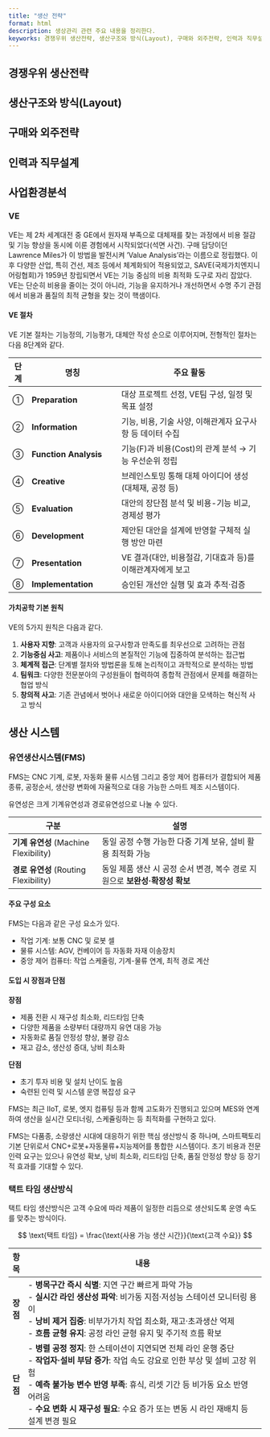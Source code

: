 ```yaml
---
title: "생산 전략"
format: html
description: 생상관리 관련 주요 내용을 정리한다.
keyworks: 경쟁우위 생산전략, 생산구조와 방식(Layout), 구매와 외주전략, 인력과 직무설계, 사업환경분석
---
```



## 경쟁우위 생산전략

## 생산구조와 방식(Layout)

## 구매와 외주전략

## 인력과 직무설계

## 사업환경분석

### VE

VE는 제 2차 세계대전 중 GE에서 원자재 부족으로 대체재를 찾는 과정에서 비용 절감 및 기능 향상을 동시에 이룬 경험에서 시작되었다(석면 사건). 구매 담당이던 Lawrence Miles가 이 방법을 발전시켜 'Value Analysis'라는 이름으로 정립했다. 이후 다양한 산업, 특히 건선, 제조 등에서 체계화되어 적용되었고, SAVE(국제가치엔지니어링협회)가 1959년 창립되면서 VE는 기능 중심의 비용 최적화 도구로 자리 잡았다. VE는 단순히 비용을 줄이는 것이 아니라, 기능을 유지하거나 개선하면서 수명 주기 관점에서 비용과 품질의 최적 균형을 찾는 것이 핵샘이다.

#### VE 절차

VE 기본 절차는 기능정의, 기능평가, 대체안 작성 순으로 이루어지며, 전형적인 절차는 다음 8단계와 같다.  

| 단계 | 명칭                    | 주요 활동                               |
| -- | --------------------- | ----------------------------------- |
| ①  | **Preparation**       | 대상 프로젝트 선정, VE팀 구성, 일정 및 목표 설정      |
| ②  | **Information**       | 기능, 비용, 기술 사양, 이해관계자 요구사항 등 데이터 수집  |
| ③  | **Function Analysis** | 기능(F)과 비용(Cost)의 관계 분석 → 기능 우선순위 정립 |
| ④  | **Creative**          | 브레인스토밍 통해 대체 아이디어 생성 (대체재, 공정 등)    |
| ⑤  | **Evaluation**        | 대안의 장단점 분석 및 비용-기능 비교, 경제성 평가       |
| ⑥  | **Development**       | 제안된 대안을 설계에 반영할 구체적 실행 방안 마련        |
| ⑦  | **Presentation**      | VE 결과(대안, 비용절감, 기대효과 등)를 이해관계자에게 보고 |
| ⑧  | **Implementation**    | 승인된 개선안 실행 및 효과 추적·검증               |

#### 가치공학 기본 원칙

VE의 5가지 원칙은 다음과 같다.

1. **사용자 지향**: 고객과 사용자의 요구사항과 만족도를 최우선으로 고려하는 관점
1. **기능중심 사고**: 제품이나 서비스의 본질적인 기능에 집중하여 분석하는 접근법
1. **체계적 접근**: 단계별 절차와 방법론을 토해 논리적이고 과학적으로 분석하는 방법
1. **팀워크**: 다양한 전문분아의 구성원들이 협력하여 종합적 관점에서 문제를 해결하는 협업 방식
1. **창의적 사고**: 기존 관념에서 벗어나 새로운 아이디어와 대안을 모색하는 혁신적 사고 방식





## 생산 시스템

### 유연생산시스템(FMS)

FMS는 CNC 기계, 로봇, 자동화 물류 시스템 그리고 중앙 제어 컴퓨터가 결합되어 제품 종류, 공정순서, 생산량 변화에 자율적으로 대응 가능한 스마트 제조 시스템이다.

유연성은 크게 기계유연성과 경로유연성으로 나눌 수 있다.

| 구분                               | 설명                                                          |
| -------------------------------- | ----------------------------------------------------------- |
| **기계 유연성** (Machine Flexibility) | 동일 공정 수행 가능한 다중 기계 보유, 설비 활용 최적화 가능|
| **경로 유연성** (Routing Flexibility) | 동일 제품 생산 시 공정 순서 변경, 복수 경로 지원으로 **보완성·확장성 확보**              |

#### 주요 구성 요소

FMS는 다음과 같은 구성 요소가 있다.

- 작업 기계: 보통 CNC 및 로봇 셀
- 물류 시스템: AGV, 컨베이어 등 자동화 자재 이송장치
- 중앙 제어 컴퓨터: 작업 스케줄링, 기계-물류 연계, 최적 경로 계산

#### 도입 시 장점과 단점

**장점**

- 제품 전환 시 재구성 최소화, 리드타임 단축
- 다양한 제품을 소량부터 대량까지 유연 대응 가능
- 자동화로 품질 안정성 향상, 불량 감소
- 재고 감소, 생산성 증대, 낭비 최소화

**단점**

- 초기 투자 비용 및 설치 난이도 높음
- 숙련된 인력 및 시스템 운영 복잡성 요구


FMS는 최근 IIoT, 로봇, 엣지 컴퓨팅 등과 함께 고도화가 진행되고 있으며 MES와 연계하여 생산을 실시간 모티너링, 스케쥴링하는 등 최적화를 구현하고 있다. 

FMS는 다품종, 소량생산 시대에 대응하기 위한 핵심 생산방식 중 하나며, 스마트팩토리 기본 단위로서 CNC+로봇+자동물류+지능제어를 통합한 시스템이다. 초기 비용과 전문인력 요구는 있으나 유연성 확보, 낭비 최소화, 리드타임 단축, 품질 안정성 향상 등 장기적 효과를 기대할 수 있다.

### 택트 타임 생산방식

택트 타임 생산방식은 고객 수요에 따라 제품이 일정한 리듬으로 생산되도록 운영 속도를 맞추는 방식이다.

$$
\text{택트 타임} = \frac{\text{사용 가능 생산 시간}}{\text{고객 수요}}
$$

| 항목     | 내용                                                                                                                                                                                                          |
| ------ | ----------------------------------------------------------------------------------------------------------------------------------------------------------------------------------------------------------- |
| **장점** | - **병목구간 즉시 식별**: 지연 구간 빠르게 파악 가능 <br>- **실시간 라인 생산성 파악**: 비가동 지점·저성능 스테이션 모니터링 용이 <br>- **낭비 제거 집중**: 비부가가치 작업 최소화, 재고·초과생산 억제 <br>- **흐름 균형 유지**: 공정 라인 균형 유지 및 주기적 흐름 확보                      |
| **단점** | - **병렬 공정 정지**: 한 스테이션이 지연되면 전체 라인 운행 중단 <br>- **작업자·설비 부담 증가**: 작업 속도 강요로 인한 부상 및 설비 고장 위험 <br>- **예측 불가능 변수 반영 부족**: 휴식, 리셋 기간 등 비가동 요소 반영 어려움 <br>- **수요 변화 시 재구성 필요**: 수요 증가 또는 변동 시 라인 재배치 등 설계 변경 필요  |






